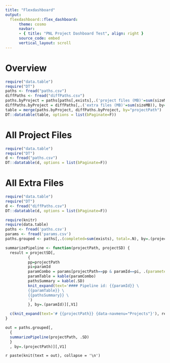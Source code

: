 ```yaml
---
title: "Flexdashboard"
output:
  flexdashboard::flex_dashboard:
      theme: cosmo
      navbar:
      - { title: "PNL Project Dashboard Test", align: right }
      source_code: embed
      vertical_layout: scroll
---
```


Overview
=====================================


```r
require("data.table")
require("DT")
paths <- fread("paths.csv")
diffPaths <- fread("diffPaths.csv")
paths.byProject = paths[paths[,exists],.('project files (MB)'=sum(sizeMB)),by=projectPath]
diffPaths.byProject = diffPaths[,.('extra files (MB)'=sum(sizeMB)), by=projectPath]
table = merge(paths.byProject, diffPaths.byProject, by="projectPath")
DT::datatable(table, options = list(bPaginate=F))
```


All Project Files
=====================================


```r
require("data.table")
require("DT")
d <- fread("paths.csv")
DT::datatable(d, options = list(bPaginate=F))
```

All Extra Files
=====================================

```r
require("data.table")
require("DT")
d <- fread("diffPaths.csv")
DT::datatable(d, options = list(bPaginate=F))
```

```r
require(knitr)
require(data.table)
paths <- fread('paths.csv')
params <- fread('params.csv')
paths.grouped <- paths[,.(completed=sum(exists), total=.N), by=.(projectPath, pathKey, paramId)]

summarizePipeline <- function(projectPath, projectSD) {
  result = projectSD[,
          {
          pp=projectPath
          pi=paramId
          paramCombo = params[projectPath==pp & paramId==pi, .(parameter=param, "parameter value"=paramValue),]
          paramTable = kable(paramCombo)
          pathsSummary = kable(.SD)
          knit_expand(text='#### Pipeline id: {{paramId}} \
          {{paramTable}} \
          {{pathsSummary}} \
          ')
          }, by=.(paramId)][,V1]

  c(knit_expand(text='# {{projectPath}} {data-navmenu="Projects"}'), result)
}

out = paths.grouped[,
  {
  summarizePipeline(projectPath, .SD)
  }
  , by=.(projectPath)][,V1]

```

`r paste(knit(text = out), collapse = '\n')`
